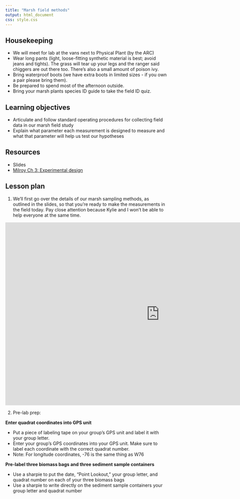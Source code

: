 ```yaml
---
title: "Marsh field methods"
output: html_document
css: style.css
---
```

## Housekeeping

* We will meet for lab at the vans next to Physical Plant (by the ARC)
* Wear long pants (light, loose-fitting synthetic material is best; avoid jeans and tights). The grass will tear up your legs and the ranger said chiggers are out there too. There's also a small amount of poison ivy.
* Bring waterproof boots (we have extra boots in limited sizes - if you own a pair please bring them). 
* Be prepared to spend most of the afternoon outside. 
* Bring your marsh plants species ID guide to take the field ID quiz.

## Learning objectives

* Articulate and follow standard operating procedures for collecting field data in our marsh field study
* Explain what parameter each measurement is designed to measure and what that parameter will help us test our hypotheses

## Resources

* Slides
* [Milroy Ch 3: Experimental design](https://mrne392.github.io/lesson-plans/readings/Milroy_Ch3.pdf)

## Lesson plan

1. We'll first go over the details of our marsh sampling methods, as outlined in the slides, so that you're ready to make the measurements in the field today. Pay close attention because Kylie and I won't be able to help everyone at the same time.

<iframe src="https://docs.google.com/presentation/d/1V8VrXDSoeyJIivLSKPxECJzmMrDmmyq-bhgUY9I1600/embed?start=false&loop=false&delayms=3000" frameborder="0" width="960" height="569" allowfullscreen="true" mozallowfullscreen="true" webkitallowfullscreen="true" data-external="1"></iframe>

2. Pre-lab prep:

**Enter quadrat coordinates into GPS unit**

* Put a piece of labeling tape on your group's GPS unit and label it with your group letter.  
* Enter your group's GPS coordinates into your GPS unit. Make sure to label each coordinate with the correct quadrat number.
* Note: For longitude coordinates, -76 is the same thing as W76

**Pre-label three biomass bags and three sediment sample containers**

* Use a sharpie to put the date, "Point Lookout," your group letter, and quadrat number on each of your three biomass bags
* Use a sharpie to write directly on the sediment sample containers your group letter and quadrat number

